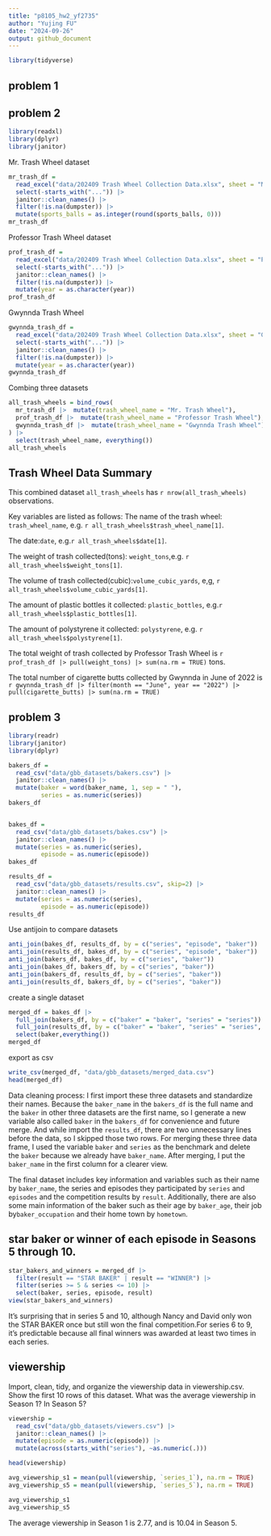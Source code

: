 ---
title: "p8105_hw2_yf2735"
author: "Yujing FU"
date: "2024-09-26"
output: github_document
---
```{r setup, echo = FALSE}
library(tidyverse)
```

## problem 1


## problem 2
```{r}
library(readxl)
library(dplyr)
library(janitor)
```

Mr. Trash Wheel dataset
```{r}
mr_trash_df = 
  read_excel("data/202409 Trash Wheel Collection Data.xlsx", sheet = "Mr. Trash Wheel", skip = 1) |> 
  select(-starts_with("...")) |> 
  janitor::clean_names() |>
  filter(!is.na(dumpster)) |> 
  mutate(sports_balls = as.integer(round(sports_balls, 0)))
mr_trash_df
```

Professor Trash Wheel dataset
```{r}
prof_trash_df = 
  read_excel("data/202409 Trash Wheel Collection Data.xlsx", sheet = "Professor Trash Wheel", skip = 1) |> 
  select(-starts_with("...")) |> 
  janitor::clean_names() |>
  filter(!is.na(dumpster)) |> 
  mutate(year = as.character(year))
prof_trash_df
```

Gwynnda Trash Wheel
```{r}
gwynnda_trash_df = 
  read_excel("data/202409 Trash Wheel Collection Data.xlsx", sheet = "Gwynnda Trash Wheel", skip = 1) |> 
  select(-starts_with("...")) |> 
  janitor::clean_names() |>
  filter(!is.na(dumpster)) |> 
  mutate(year = as.character(year))
gwynnda_trash_df
```

Combing three datasets
```{r}
all_trash_wheels = bind_rows(
  mr_trash_df |>  mutate(trash_wheel_name = "Mr. Trash Wheel"),
  prof_trash_df |>  mutate(trash_wheel_name = "Professor Trash Wheel"),
  gwynnda_trash_df |>  mutate(trash_wheel_name = "Gwynnda Trash Wheel")
) |> 
  select(trash_wheel_name, everything())
all_trash_wheels
```

## Trash Wheel Data Summary
This combined dataset `all_trash_wheels` has `r nrow(all_trash_wheels)` observations.

Key variables are listed as follows:
The name of the trash wheel: `trash_wheel_name`, e.g. `r all_trash_wheels$trash_wheel_name[1]`.

The date:`date`, e.g.`r all_trash_wheels$date[1]`.

The weight of trash collected(tons): `weight_tons`,e.g. `r all_trash_wheels$weight_tons[1]`.

The volume of trash collected(cubic):`volume_cubic_yards`, e,g, `r all_trash_wheels$volume_cubic_yards[1]`.

The amount of plastic bottles it collected: `plastic_bottles`, e.g.`r all_trash_wheels$plastic_bottles[1]`.

The amount of polystyrene it collected: `polystyrene`, e.g. `r all_trash_wheels$polystyrene[1]`.

The total weight of trash collected by Professor Trash Wheel is 
`r prof_trash_df |> pull(weight_tons) |> sum(na.rm = TRUE)` tons.

The total number of cigarette butts collected by Gwynnda in June of 2022 is `r gwynnda_trash_df |> filter(month == "June", year == "2022") |> pull(cigarette_butts) |> sum(na.rm = TRUE)`


## problem 3
```{r}
library(readr)
library(janitor)
library(dplyr)

bakers_df =
  read_csv("data/gbb_datasets/bakers.csv") |> 
  janitor::clean_names() |> 
  mutate(baker = word(baker_name, 1, sep = " "),
         series = as.numeric(series)) 
bakers_df


bakes_df =
  read_csv("data/gbb_datasets/bakes.csv") |> 
  janitor::clean_names() |> 
  mutate(series = as.numeric(series),
         episode = as.numeric(episode))
bakes_df

results_df =
  read_csv("data/gbb_datasets/results.csv", skip=2) |> 
  janitor::clean_names() |> 
  mutate(series = as.numeric(series),
         episode = as.numeric(episode))
results_df

```

Use antijoin to compare datasets
```{r}
anti_join(bakes_df, results_df, by = c("series", "episode", "baker"))
anti_join(results_df, bakes_df, by = c("series", "episode", "baker"))
anti_join(bakers_df, bakes_df, by = c("series", "baker"))
anti_join(bakes_df, bakers_df, by = c("series", "baker"))
anti_join(bakers_df, results_df, by = c("series", "baker"))
anti_join(results_df, bakers_df, by = c("series", "baker"))
```

create a single dataset
```{r}
merged_df = bakes_df |>
  full_join(bakers_df, by = c("baker" = "baker", "series" = "series")) |> 
  full_join(results_df, by = c("baker" = "baker", "series" = "series", "episode" = "episode")) |> 
  select(baker,everything())
merged_df
```

export as csv
```{r}
write_csv(merged_df, "data/gbb_datasets/merged_data.csv")
head(merged_df)
```

Data cleaning process: 
I first import these three datasets and standardize their names. Because the `baker_name` in the `bakers_df` is the full name and the `baker` in other three datasets are the first name, so I generate a new variable also called `baker` in the `bakers_df` for convenience and future merge. And while import the `results_df`, there are two unnecessary lines before the data, so I skipped those two rows. 
For merging these three data frame, I used the variable `baker` and `series` as the benchmark and delete the `baker` because we already have ` baker_name`. After merging, I put the `baker_name` in the first column for a clearer view.

The final dataset includes key information and variables such as their name by `baker_name`, the series and episodes they participated by `series` and `episodes` and the competition results by `result`. Additionally, there are also some main information of the baker such as their age by `baker_age`, their job by`baker_occupation` and their home town by `hometown`. 

## star baker or winner of each episode in Seasons 5 through 10. 
```{r}
star_bakers_and_winners = merged_df |> 
  filter(result == "STAR BAKER" | result == "WINNER") |> 
  filter(series >= 5 & series <= 10) |> 
  select(baker, series, episode, result)
view(star_bakers_and_winners)

```
It's surprising that in series 5 and 10, although Nancy and David only won the STAR BAKER once but still won the final competition.For series 6 to 9, it's predictable because all final winners was awarded at least two times in each series.


## viewership 
Import, clean, tidy, and organize the viewership data in viewership.csv. Show the first 10 rows of this dataset. What was the average viewership in Season 1? In Season 5?
```{r}
viewership =
  read_csv("data/gbb_datasets/viewers.csv") |> 
  janitor::clean_names() |> 
  mutate(episode = as.numeric(episode)) |> 
  mutate(across(starts_with("series"), ~as.numeric(.)))

head(viewership)

avg_viewership_s1 = mean(pull(viewership, `series_1`), na.rm = TRUE)
avg_viewership_s5 = mean(pull(viewership, `series_5`), na.rm = TRUE)

avg_viewership_s1
avg_viewership_s5
```
The average viewership in Season 1 is 2.77, and is 10.04 in Season 5.
